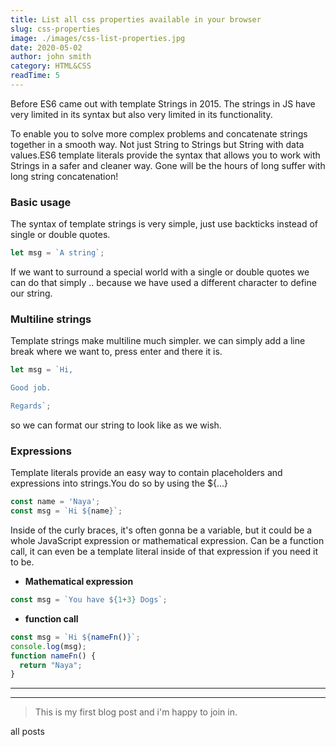 ```yaml
---
title: List all css properties available in your browser
slug: css-properties
image: ./images/css-list-properties.jpg
date: 2020-05-02
author: john smith
category: HTML&CSS
readTime: 5
---
```



Before ES6 came out with template Strings in 2015. The strings in JS have very limited in its syntax but also very limited in its functionality.

To enable you to solve more complex problems and concatenate strings together in a smooth way. Not just String to Strings but String with data values.ES6 template literals provide the syntax that allows you to work with Strings in a safer and cleaner way.
Gone will be the hours of long suffer with long string concatenation!

### Basic usage
The syntax of template strings is very simple, just use backticks instead of single or double quotes.
```javascript
let msg = `A string`;
```
If we want to surround a special world with a single or double quotes we can do that simply .. because we have used a different character to define our string.

### Multiline strings
Template strings make multiline much simpler. we can simply add a line break where we want to, press enter and there it is.
```javascript
let msg = `Hi,

Good job.

Regards`;
```
so we can format our string to look like as we wish. 

### Expressions
Template literals provide an easy way to contain placeholders and expressions into strings.You do so by using the ${...}
```javascript
const name = 'Naya';
const msg = `Hi ${name}`;
```
Inside of the curly braces, it's often gonna be a variable, but it could be a whole JavaScript expression or mathematical expression. Can be a function call, it can even be a template literal inside of that expression if you need it to be.
* **Mathematical expression**
```javascript
const msg = `You have ${1+3} Dogs`;
```
* **function call**
```javascript
const msg = `Hi ${nameFn()}`;
console.log(msg);
function nameFn() {
  return "Naya";
}
```
***
***

>This is my first blog post and i'm happy to join in.

<Link to="/posts" className="btn center-btn">
  all posts
</Link>
